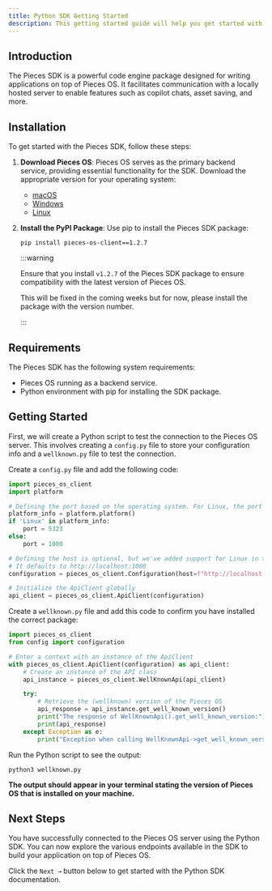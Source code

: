 ```yaml
---
title: Python SDK Getting Started
description: This getting started guide will help you get started with the Pieces for Developers Python SDK.
---
```


## Introduction

The Pieces SDK is a powerful code engine package designed for writing applications on top of Pieces OS. It facilitates communication with a locally hosted server to enable features such as copilot chats, asset saving, and more.

## Installation

To get started with the Pieces SDK, follow these steps:

1. **Download Pieces OS**: Pieces OS serves as the primary backend service, providing essential functionality for the SDK. Download the appropriate version for your operating system:
    - [macOS](/installation-getting-started/macos)
    - [Windows](/installation-getting-started/windows)
    - [Linux](/installation-getting-started/linux)

2. **Install the PyPI Package**: Use pip to install the Pieces SDK package:
    ```shell
    pip install pieces-os-client==1.2.7
    ```

    :::warning

    Ensure that you install `v1.2.7` of the Pieces SDK package to ensure compatibility with the latest version of Pieces OS.

    This will be fixed in the coming weeks but for now, please install the package with the version number.

    :::

## Requirements
The Pieces SDK has the following system requirements:

- Pieces OS running as a backend service.
- Python environment with pip for installing the SDK package.

## Getting Started

First, we will create a Python script to test the connection to the Pieces OS server. This involves creating a `config.py` file to store your configuration info and a `wellknown.py` file to test the connection.

Create a `config.py` file and add the following code:

```python title="config.py"
import pieces_os_client
import platform

# Defining the port based on the operating system. For Linux, the port is 5323, and for macOS/Windows, the port is 1000.
platform_info = platform.platform()
if 'Linux' in platform_info:
    port = 5323
else:
    port = 1000

# Defining the host is optional, but we've added support for Linux in the conditional statement above for this example.
# It defaults to http://localhost:1000
configuration = pieces_os_client.Configuration(host=f"http://localhost:{port}")

# Initialize the ApiClient globally
api_client = pieces_os_client.ApiClient(configuration)
```

Create a `wellknown.py` file and add this code to confirm you have installed the correct package:

```python title="wellknown.py"
import pieces_os_client
from config import configuration

# Enter a context with an instance of the ApiClient
with pieces_os_client.ApiClient(configuration) as api_client:
    # Create an instance of the API class
    api_instance = pieces_os_client.WellKnownApi(api_client)

    try:
        # Retrieve the (wellknown) version of the Pieces OS
        api_response = api_instance.get_well_known_version()
        print("The response of WellKnownApi().get_well_known_version:")
        print(api_response)
    except Exception as e:
        print("Exception when calling WellKnownApi->get_well_known_version: %s\n" % e)
```

Run the Python script to see the output:

```shell
python3 wellknown.py
```

**The output should appear in your terminal stating the version of Pieces OS that is installed on your machine.**

## Next Steps

You have successfully connected to the Pieces OS server using the Python SDK. You can now explore the various endpoints available in the SDK to build your application on top of Pieces OS.

Click the `Next →` button below to get started with the Python SDK documentation.
